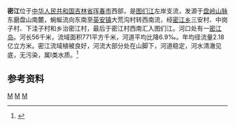 {{Infobox river
| name               = 密江
| name_native        = 
| image              = 
| image_size         = 
| image_caption      = 
| river_system       = [[图们江|图们江]]流域
| progression        = 
| source1_location   = [[吉林省|吉林省]][[珲春市|珲春市]][[英安镇|英安镇]]东磨盘山南麓
| mouth_location     = 吉林省珲春市[[密江乡|密江乡]]西南[[图们江|图们江]]
| altitude_difference= 
| basin_size         = 771 km<sup>2</sup>
| basin_countries    = {{PRC}}
| basin_cities       = 
| basin_landmarks    = 
| basin_population   = 
<!---------------------- PHYSIOGNOMY -->
| length             = 56 km
| discharge1_location= 
| discharge1_min     = 
| discharge1_avg     = 
| discharge1_max     = 
<!---------------------- FEATURES -->
| tributaries_left   = 周皮沟、东阳村东沟、干密江
| tributaries_right  = 罗圈河
| waterbodies        = 
| waterfalls         = 
| bridges            = 
| ports              = 
| custom_label       = 
| custom_data        = 
| extra              = 
}}

'''密江'''位于[[中华人民共和国|中华人民共和国]][[吉林省|吉林省]][[珲春市|珲春市]]西部，是[[图们江|图们江]]左岸支流，发源于[[盘岭山脉|盘岭山脉]]东磨盘山南麓，蜿蜒流向东南至[[英安镇|英安镇]]大荒沟村转西南流，经[[密江乡|密江乡]]三安村、中岗子村、下洼子村和乡治密江村，最后于密江村西南汇入图们江。河口处有一[[密江岛|密江岛]]。河长56千米，流域面积771平方千米，河道平均比降6.9‰。年均径流量2.18亿立方米。密江流域植被良好，河流大部分处在山脚下，河道稳定，河水清澈见底，无污染，属I类水质。<ref name="中国河湖大典">{{cite book zh |author=《[[中国河湖大典|中国河湖大典]]》编纂委员会 |title=《中国河湖大典·黑龙江、辽河卷》 |format=M |edition=1 |location=北京 |publisher=中国水利水电出版社 |date=2014年4月 |pages=303页 |id= ISBN 978-7-5170-1950-3}}</ref>



==参考资料==
{{reflist}}


[[Category:图们江|M]]
[[Category:吉林河流|M]]
[[Category:珲春市|M]]